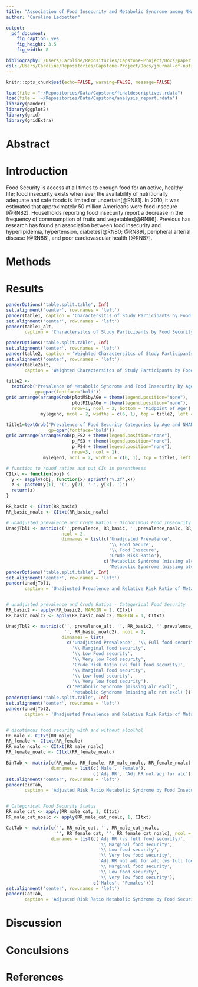 ```yaml
---
title: "Association of Food Insecurity and Metabolic Syndrome among NHANES Participants 1999-2014"
author: "Caroline Ledbetter"

output: 
  pdf_document:
    fig_caption: yes
    fig_height: 3.5
    fig_width: 8

bibliography: /Users/Caroline/Repositories/Capstone-Project/Docs/paper.bib
csl: /Users/Caroline/Repositories/Capstone-Project/Docs/journal-of-nutrition.csl
---
```


```r
knitr::opts_chunk$set(echo=FALSE, warning=FALSE, message=FALSE)
```


```r
load(file = "~/Repositories/Data/Capstone/finaldescriptives.rdata")
load(file = '~/Repositories/Data/Capstone/analysis_report.rdata')
library(pander)
library(ggplot2)
library(grid)
library(gridExtra)
```

# Abstract  

# Introduction  

Food Security is access at all times to enough food for an active, healthy life; food insecurity exists when ever the availability of nutritionally adequate and safe foods is limited or uncertain[@RN81]. In 2010, it was estimated that approximately 50 million Americans were food insecure [@RN82]. Houselholds reporting food insecurity report a decrease in the frequency of comnsumption of fruits and vegetables[@RN86]. Previous has research has found an association between food insecurity and hyperlipidemia, hypertension, diabetes[@RN80; @RN89], peripheral arterial disease [@RN88], and poor cardiovascular health [@RN87]. 

# Methods  

# Results   

\newpage
```r
panderOptions('table.split.table', Inf)
set.alignment('center', row.names = 'left')
pander(table1, caption = 'Charactersitcs of Study Participants by Food Security Status')
set.alignment('center', row.names = 'left')
pander(table1_alt, 
       caption = 'Charactersitcs of Study Participants by Food Security Category')
```

```r
panderOptions('table.split.table', Inf)
set.alignment('center', row.names = 'left')
pander(table2, caption = 'Weighted Charactersitcs of Study Participants by Food Security Status')
set.alignment('center', row.names = 'left')
pander(table2alt, 
       caption = 'Weighted Charactersitcs of Study Participants by Food Security Category')
```

\newpage
```r
title2 <- 
  textGrob("Prevalence of Metabolic Syndrome and Food Insecurity by Age and NHANES Cycle", 
           gp=gpar(fontface="bold"))
grid.arrange(arrangeGrob(plotMSbyAGe + theme(legend.position="none"),
                         plotFIbyAGe + theme(legend.position="none"),
                         nrow=1, ncol = 2, bottom = 'Midpoint of Age'), 
             mylegend, ncol = 2, widths = c(6, 1), top = title2, left = 'Prevalence')

```

```r
title1=textGrob("Prevalence of Food Security Categories by Age and NHANES Cycle",
                gp=gpar(fontface="bold"))
grid.arrange(arrangeGrob(p_FS2 + theme(legend.position="none"),
                         p_FS3 + theme(legend.position="none"),
                         p_FS4 + theme(legend.position="none"),
                         nrow=3, ncol = 1),
              mylegend, ncol = 2, widths = c(6, 1), top = title1, left = 'Prevalence')
```
\newpage



```r
# function to round ratios and put CIs in parentheses
CItxt <- function(obj) {
  y <- sapply(obj, function(x) sprintf('%.2f',x))
  z <- paste0(y[1], '(', y[2], '-', y[3], ')')
  return(z)
}

RR_basic <- CItxt(RR_basic)
RR_basic_noalc <- CItxt(RR_basic_noalc)

# unadjusted prevalence and Crude Ratios - Dichotimous Food Insecurity
UnadjTbl1 <- matrix(c('',prevalence, RR_basic, '',prevalence_noalc, RR_basic_noalc),
                     ncol = 2, 
                     dimnames = list(c('Unadjusted Prevalence',
                                       '\\ Food Secure',
                                       '\\ Food Insecure',
                                       'Crude Risk Ratio'), 
                                     c('Metabolic Syndrome (missing alc excl)', 
                                       'Metabolic Syndrome (missing alc not excl)')))
panderOptions('table.split.table', Inf)
set.alignment('center', row.names = 'left')
pander(UnadjTbl1, 
       caption = 'Unadjusted Prevalence and Relative Risk Ratio of Metabolic Syndrome')


# unadjusted prevalence and Crude Ratios - Categorical Food Security
RR_basic2 <- apply(RR_basic2, MARGIN = 1, CItxt)
RR_basic_noalc2 <- apply(RR_basic_noalc2, MARGIN = 1, CItxt)

UnadjTbl2 <- matrix(c('', prevalence_alt, '', RR_basic2, '',prevalence_alt_noalc, 
                      '', RR_basic_noalc2), ncol = 2, 
                     dimnames = list(
                       c('Unadjusted Prevalence', '\\ Full food security', 
                         '\\ Marginal food security', 
                         '\\ Low Food security',
                         '\\ Very low Food security', 
                         'Crude Risk Ratio (vs full food security)',
                         '\\ Marginal food security',
                         '\\ Low food security',
                         '\\ Very low food security'), 
                       c('Metabolic Syndrome (missing alc excl)', 
                         'Metabolic Syndrome (missing alc not excl)')))
panderOptions('table.split.table', Inf)
set.alignment('center', row.names = 'left')
pander(UnadjTbl2, 
       caption = 'Unadjusted Prevalence and Relative Risk Ratio of Metabolic Syndrome')


# dicotimous food security with and without alcolhol
RR_male <- CItxt(RR_male)
RR_female <- CItxt(RR_female)
RR_male_noalc <- CItxt(RR_male_noalc)
RR_female_noalc <- CItxt(RR_female_noalc)

BinTab <- matrix(c(RR_male, RR_female, RR_male_noalc, RR_female_noalc), nrow = 2,
                 dimnames = list(c('Male', 'Female'), 
                                 c('Adj RR', 'Adj RR not adj for alc')))
set.alignment('center', row.names = 'left')
pander(BinTab, 
       caption = 'Adjusted Risk Ratio Metabolic Syndrome by Food Insecurity Status')


# Categorical Food Security Status
RR_male_cat <- apply(RR_male_cat, 1, CItxt)
RR_male_cat_noalc <- apply(RR_male_cat_noalc, 1, CItxt)

CatTab <- matrix(c('', RR_male_cat, '', RR_male_cat_noalc,
                   '', RR_female_cat, '', RR_female_cat_noalc), ncol = 2,
                 dimnames = list(c('Adj RR (vs full food security)', 
                                   '\\ Marginal food security', 
                                   '\\ Low food security', 
                                   '\\ Very low food security',
                                   'Adj RR not adj for alc (vs full food security)', 
                                   '\\ Marginal food security', 
                                   '\\ Low food security', 
                                   '\\ Very low food security'), 
                                 c('Males', 'Females')))
set.alignment('center', row.names = 'left')
pander(CatTab, 
       caption = 'Adjusted Risk Ratio Metabolic Syndrome by Food Security Category')
```



# Discussion  

# Conculsions  

# References



